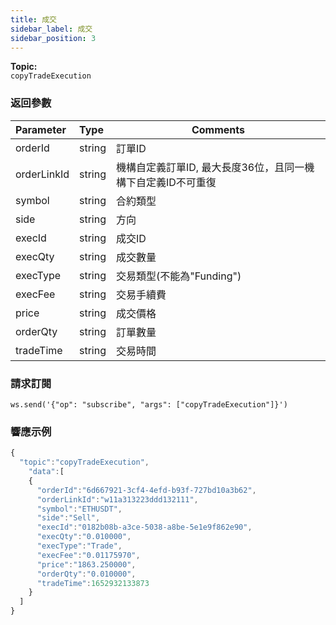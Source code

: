 ```yaml
---
title: 成交
sidebar_label: 成交
sidebar_position: 3
---
```


**Topic:**<br/>
`copyTradeExecution`

### 返回參數
| Parameter | Type | Comments|
|:----- |:-----|----- |
|orderId |string |訂單ID |
|orderLinkId |string |機構自定義訂單ID, 最大長度36位，且同一機構下自定義ID不可重復 |
|symbol |string |合約類型  |
|side |string |方向 |
|execId |string |成交ID |
|execQty |string |成交數量 |
|execType |string |交易類型(不能為"Funding") |
|execFee |string |交易手續費 |
|price |string |成交價格 |
|orderQty |string |訂單數量 |
|tradeTime |string |交易時間 |

### 請求訂閱

<Tabs>
<TabItem value="console" label="Console">

```http
ws.send('{"op": "subscribe", "args": ["copyTradeExecution"]}')
```

</TabItem>
</Tabs>

### 響應示例

<Tabs>
<TabItem value="js linear" label="linear">

```javascript
{
  "topic":"copyTradeExecution",
    "data":[
    {
      "orderId":"6d667921-3cf4-4efd-b93f-727bd10a3b62",
      "orderLinkId":"w11a313223ddd132111",
      "symbol":"ETHUSDT",
      "side":"Sell",
      "execId":"0182b08b-a3ce-5038-a8be-5e1e9f862e90",
      "execQty":"0.010000",
      "execType":"Trade",
      "execFee":"0.01175970",
      "price":"1863.250000",
      "orderQty":"0.010000",
      "tradeTime":1652932133873
    }
  ]
}
```
</TabItem>
</Tabs>